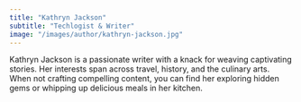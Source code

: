 ```yaml
---
title: "Kathryn Jackson"
subtitle: "Techlogist & Writer"
image: "/images/author/kathryn-jackson.jpg"
---
```


Kathryn Jackson is a passionate writer with a knack for weaving captivating stories. Her interests span across travel, history, and the culinary arts. When not crafting compelling content, you can find her exploring hidden gems or whipping up delicious meals in her kitchen.